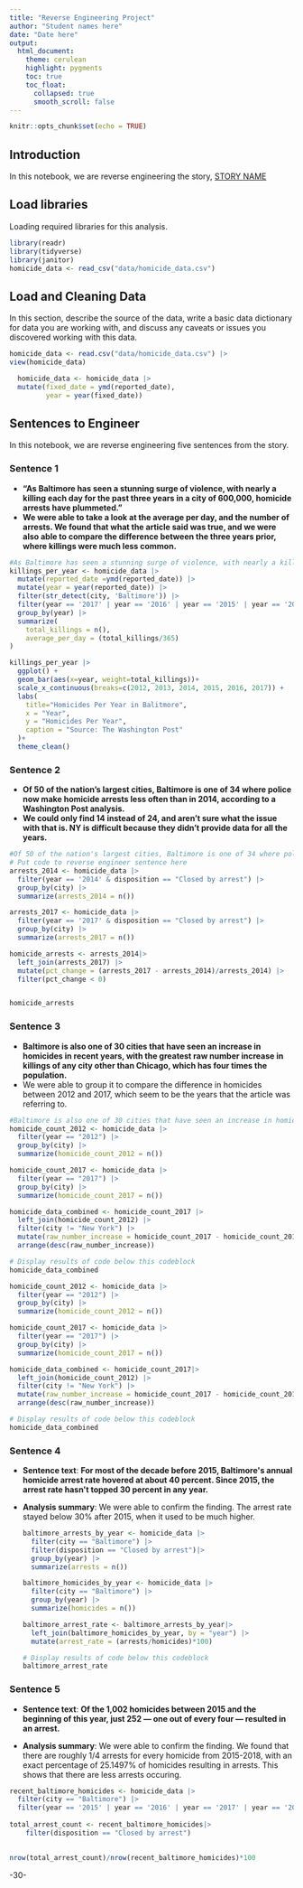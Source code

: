 ```yaml
---
title: "Reverse Engineering Project"
author: "Student names here"
date: "Date here"
output:
  html_document:
    theme: cerulean
    highlight: pygments
    toc: true
    toc_float:
      collapsed: true
      smooth_scroll: false
---
```


```r
knitr::opts_chunk$set(echo = TRUE)
```

## Introduction

In this notebook, we are reverse engineering the story, [STORY NAME](STORY%20URL)

## Load libraries

Loading required libraries for this analysis.

```r
library(readr)
library(tidyverse)
library(janitor)
homicide_data <- read_csv("data/homicide_data.csv") 
```

## Load and Cleaning Data

In this section, describe the source of the data, write a basic data dictionary for data you are working with, and discuss any caveats or issues you discovered working with this data.

```r
homicide_data <- read.csv("data/homicide_data.csv") |>
view(homicide_data)

  homicide_data <- homicide_data |>
  mutate(fixed_date = ymd(reported_date), 
         year = year(fixed_date))
```

## Sentences to Engineer

In this notebook, we are reverse engineering five sentences from the story.

### Sentence 1

-   **"As Baltimore has seen a stunning surge of violence, with nearly a killing each day for the past three years in a city of 600,000, homicide arrests have plummeted."**
-   **We were able to take a look at the average per day, and the number of arrests. We found that what the article said was true, and we were also able to compare the difference between the three years prior, where killings were much less common.**

```r
#As Baltimore has seen a stunning surge of violence, with nearly a killing each day for the past three years in a city of 600,000, homicide arrests have plummeted.
killings_per_year <- homicide_data |>
  mutate(reported_date =ymd(reported_date)) |>
  mutate(year = year(reported_date)) |>
  filter(str_detect(city, 'Baltimore')) |>
  filter(year == '2017' | year == '2016' | year == '2015' | year == '2014' | year == '2013' | year == '2012') |>
  group_by(year) |>
  summarize(
    total_killings = n(),
    average_per_day = (total_killings/365)
)
```

```r
killings_per_year |>
  ggplot() +
  geom_bar(aes(x=year, weight=total_killings))+
  scale_x_continuous(breaks=c(2012, 2013, 2014, 2015, 2016, 2017)) +
  labs(
    title="Homicides Per Year in Balitmore",
    x = "Year",
    y = "Homicides Per Year",
    caption = "Source: The Washington Post"
  )+
  theme_clean()

```

### Sentence 2

-   **Of 50 of the nation's largest cities, Baltimore is one of 34 where police now make homicide arrests less often than in 2014, according to a Washington Post analysis.**
-   **We could only find 14 instead of 24, and aren't sure what the issue with that is. NY is difficult because they didn't provide data for all the years.**

```r
#Of 50 of the nation's largest cities, Baltimore is one of 34 where police now make homicide arrests less often than in 2014, according to a Washington Post analysis.
# Put code to reverse engineer sentence here
arrests_2014 <- homicide_data |>
  filter(year == '2014' & disposition == "Closed by arrest") |>
  group_by(city) |>
  summarize(arrests_2014 = n())

arrests_2017 <- homicide_data |>
  filter(year == '2017' & disposition == "Closed by arrest") |>
  group_by(city) |>
  summarize(arrests_2017 = n())

homicide_arrests <- arrests_2014|> 
  left_join(arrests_2017) |>
  mutate(pct_change = (arrests_2017 - arrests_2014)/arrests_2014) |>
  filter(pct_change < 0)


homicide_arrests
```

### Sentence 3

-   **Baltimore is also one of 30 cities that have seen an increase in homicides in recent years, with the greatest raw number increase in killings of any city other than Chicago, which has four times the population.**
-   We were able to group it to compare the difference in homicides between 2012 and 2017, which seem to be the years that the article was referring to.

```r
#Baltimore is also one of 30 cities that have seen an increase in homicides in recent years, with the greatest raw number increase in killings of any city other than Chicago, which has four times the population.
homicide_count_2012 <- homicide_data |>
  filter(year == "2012") |>
  group_by(city) |>
  summarize(homicide_count_2012 = n())

homicide_count_2017 <- homicide_data |>
  filter(year == "2017") |>
  group_by(city) |>
  summarize(homicide_count_2017 = n())

homicide_data_combined <- homicide_count_2017 |>
  left_join(homicide_count_2012) |>
  filter(city != "New York") |>
  mutate(raw_number_increase = homicide_count_2017 - homicide_count_2012) |>
  arrange(desc(raw_number_increase))

# Display results of code below this codeblock
homicide_data_combined
```

```r
homicide_count_2012 <- homicide_data |>
  filter(year == "2012") |>
  group_by(city) |>
  summarize(homicide_count_2012 = n())

homicide_count_2017 <- homicide_data |>
  filter(year == "2017") |>
  group_by(city) |>
  summarize(homicide_count_2017 = n())

homicide_data_combined <- homicide_count_2017|>
  left_join(homicide_count_2012) |>
  filter(city != "New York") |>
  mutate(raw_number_increase = homicide_count_2017 - homicide_count_2012)|>
  arrange(desc(raw_number_increase))

# Display results of code below this codeblock
homicide_data_combined
```

### Sentence 4

-   **Sentence text**: **For most of the decade before 2015, Baltimore\'s annual homicide arrest rate hovered at about 40 percent. Since 2015, the arrest rate hasn\'t topped 30 percent in any year.**

-   **Analysis summary**: We were able to confirm the finding. The arrest rate stayed below 30% after 2015, when it used to be much higher.

    ```r
    baltimore_arrests_by_year <- homicide_data |>
      filter(city == "Baltimore") |>
      filter(disposition == "Closed by arrest")|>
      group_by(year) |>
      summarize(arrests = n())

    baltimore_homicides_by_year <- homicide_data |>
      filter(city == "Baltimore") |>
      group_by(year) |>
      summarize(homicides = n())

    baltimore_arrest_rate <- baltimore_arrests_by_year|>
      left_join(baltimore_homicides_by_year, by = "year") |>
      mutate(arrest_rate = (arrests/homicides)*100)

    # Display results of code below this codeblock
    baltimore_arrest_rate
    ```

### Sentence 5

-   **Sentence text**: **Of the 1,002 homicides between 2015 and the beginning of this year, just 252 --- one out of every four --- resulted in an arrest.**

-   **Analysis summary**: We were able to confirm the finding. We found that there are roughly 1/4 arrests for every homicide from 2015-2018, with an exact percentage of 25.1497% of homicides resulting in arrests. This shows that there are less arrests occuring.

```r
recent_baltimore_homicides <- homicide_data |>
  filter(city == "Baltimore") |>
  filter(year == '2015' | year == '2016' | year == '2017' | year == '2018') 
  
total_arrest_count <- recent_baltimore_homicides|>
    filter(disposition == "Closed by arrest")
    

nrow(total_arrest_count)/nrow(recent_baltimore_homicides)*100
```

-30-
